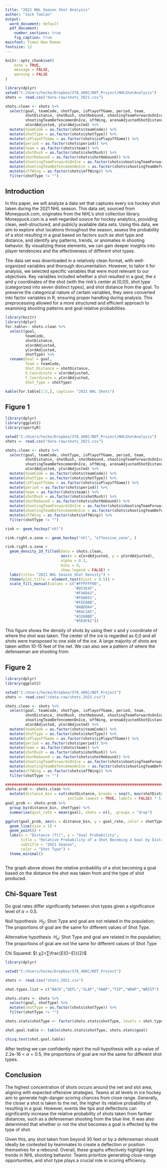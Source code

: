 ```yaml
---
title: "2021 NHL Season Shot Analysis"
author: "Jack Tomlon"
output:
  word_document: default
  pdf_document:
    number_sections: true
    fig_caption: true
mainfont: Times New Roman
fontsize: 12
---
```


```r
knitr::opts_chunk$set(
	echo = TRUE,
	message = FALSE,
	warning = FALSE
)
```

```r
library(dplyr)
setwd("C:/Users/hocke/Dropbox/STA_486C/NOT_Project/NHLShotAnalysis")
shots <- read.csv("data-raw/shots_2021.csv")

shots.clean <- shots %>%
  select(goal, teamCode, shotType, isPlayoffGame, period, team, 
         shotDistance, shotRush, shotRebound, shootingTeamForwardsOnIce, 
         shootingTeamDefencemenOnIce, offWing, arenaAdjustedShotDistance, 
         xCordAdjusted, yCordAdjusted) %>%
  mutate(teamCode = as.factor(shots$teamCode)) %>%
  mutate(shotType = as.factor(shots$shotType)) %>%
  mutate(isPlayoffGame = as.factor(shots$isPlayoffGame)) %>%
  mutate(period = as.factor(shots$period)) %>%
  mutate(team = as.factor(shots$team)) %>% 
  mutate(shotRush = as.factor(shots$shotRush)) %>%
  mutate(shotRebound = as.factor(shots$shotRebound)) %>%
  mutate(shootingTeamForwardsOnIce = as.factor(shots$shootingTeamForwardsOnIce)) %>%
  mutate(shootingTeamDefencemenOnIce = as.factor(shots$shootingTeamDefencemenOnIce)) %>%
  mutate(offWing = as.factor(shots$offWing)) %>%
  filter(shotType != "")
```

## Introduction
  In this paper, we will analyze a data set that captures every ice hockey shot taken during the 2021 NHL season. This data set, sourced from Moneypuck.com, originates from the NHL’s shot collection library. Moneypuck.com is a well-regarded source for hockey analytics, providing clean, well-structured, and publicly available data sets. Using this data, we aim to explore shot locations throughout the season, assess the probability of a shot resulting in a goal based on factors such as shot type and distance, and identify any patterns, trends, or anomalies in shooting behavior. By visualizing these elements, we can gain deeper insights into player tendencies and the effectiveness of different shot types.

  The data set was downloaded in a relatively clean format, with well-organized variables and thorough documentation. However, to tailor it for analysis, we selected specific variables that were most relevant to our objectives. Key variables included whether a shot resulted in a goal, the x and y coordinates of the shot (with the rink’s center at [0,0]), shot type (categorized into seven distinct types), and shot distance from the goal. To preserve the categorical nature of certain variables, they were converted into factor variables in R, ensuring proper handling during analysis. This preprocessing allowed for a more structured and efficient approach to examining shooting patterns and goal relative probabilities.


```r
library(knitr)
library(dplyr)
for.table<- shots.clean %>%
  select(goal, 
         teamCode,
         shotDistance,
         xCordAdjusted,
         yCordAdjusted,
         shotType) %>%
  rename(Goal = goal, 
         Team = teamCode, 
         Shot_Distance = shotDistance, 
         X_Coordinate = xCordAdjusted, 
         Y_Coordinate = yCordAdjusted,
         Shot_Type = shotType)

kable(for.table[1:5,], caption= "2021 NHL Shots")
```

\newpage
## Figure 1

```r
library(dplyr)
library(ggplot2)
library(sportyR)

setwd("C:/Users/hocke/Dropbox/STA_486C/NOT_Project/NHLShotAnalysis")
shots <- read.csv("data-raw/shots_2021.csv")

shots.clean <- shots %>%
  select(goal, teamCode, shotType, isPlayoffGame, period, team, 
         shotDistance, shotRush, shotRebound, shootingTeamForwardsOnIce, 
         shootingTeamDefencemenOnIce, offWing, arenaAdjustedShotDistance, 
         xCordAdjusted, yCordAdjusted) %>%
  mutate(teamCode = as.factor(shots$teamCode)) %>%
  mutate(shotType = as.factor(shots$shotType)) %>%
  mutate(isPlayoffGame = as.factor(shots$isPlayoffGame)) %>%
  mutate(period = as.factor(shots$period)) %>%
  mutate(team = as.factor(shots$team)) %>% 
  mutate(shotRush = as.factor(shots$shotRush)) %>%
  mutate(shotRebound = as.factor(shots$shotRebound)) %>%
  mutate(shootingTeamForwardsOnIce = as.factor(shots$shootingTeamForwardsOnIce)) %>%
  mutate(shootingTeamDefencemenOnIce = as.factor(shots$shootingTeamDefencemenOnIce)) %>%
  mutate(offWing = as.factor(shots$offWing)) %>%
  filter(shotType != "")

rink <- geom_hockey("nhl")

rink.right.o.zone <- geom_hockey("nhl", "offensive_zone", )

rink.right.o.zone +
  geom_density_2d_filled(data = shots.clean,
                         aes(x = xCordAdjusted, y = yCordAdjusted), 
                         alpha = 0.3, 
                         bins = 9, 
                         show.legend = FALSE) +
  labs(title= "2021 NHL Season Shot Density") +
  theme(plot.title = element_text(hjust = 0.5)) +
  scale_fill_manual(values = c("#FFFFFF00",
                               "#D53E4F",
                               "#F46D43",
                               "#FDAE61",
                               "#FEE08B",
                               "#ABDDA4",
                               "#66C2A5",
                               "#3288BD",
                               "#5E4FA2"))


```

  This figure shows the density of shots by using their x and y coordinate of where the shot was taken. The center of the ice is regarded as 0,0 and all shots were transposed to one side of the ice. A large majority of shots are taken within 10-15 feet of the net. We can also see a pattern of where the defenseman are shooting from.




\newpage
## Figure 2

```r
library(dplyr)
library(ggplot2)

setwd("C:/Users/hocke/Dropbox/STA_486C/NOT_Project")
shots <- read.csv("/data-raw/shots_2021.csv")

shots.clean <- shots %>%
  select(goal, teamCode, shotType, isPlayoffGame, period, team, 
         shotDistance, shotRush, shotRebound, shootingTeamForwardsOnIce, 
         shootingTeamDefencemenOnIce, offWing, arenaAdjustedShotDistance, 
         xCordAdjusted, yCordAdjusted) %>%
  mutate(teamCode = as.factor(shots$teamCode)) %>%
  mutate(shotType = as.factor(shots$shotType)) %>%
  mutate(isPlayoffGame = as.factor(shots$isPlayoffGame)) %>%
  mutate(period = as.factor(shots$period)) %>%
  mutate(team = as.factor(shots$team)) %>% 
  mutate(shotRush = as.factor(shots$shotRush)) %>%
  mutate(shotRebound = as.factor(shots$shotRebound)) %>%
  mutate(shootingTeamForwardsOnIce = as.factor(shots$shootingTeamForwardsOnIce)) %>%
  mutate(shootingTeamDefencemenOnIce = as.factor(shots$shootingTeamDefencemenOnIce)) %>%
  mutate(offWing = as.factor(shots$offWing)) %>%
  filter(shotType != "")

##############################################################################
shots.prob <- shots.clean %>%
  mutate(distance_bin = cut(shotDistance, breaks = seq(0, max(shotDistance, na.rm=TRUE), by = 5), 
                            include.lowest = TRUE, labels = FALSE) * 5)
goal_prob <- shots.prob %>%
  group_by(distance_bin, shotType) %>%
  summarise(goal_rate = mean(goal), shots = n(), .groups = "drop")

ggplot(goal_prob, aes(x = distance_bin, y = goal_rate, color = shotType, group = shotType)) +
  geom_line(size = 1) +
  geom_point() +
  labs(x = "Distance (ft)", y = "Goal Probability", 
       title = "Relative Probability of a Shot Becoming a Goal by Distance and Shot Type", 
       subtitle = "2021 Season",
       color = "Shot Type") +
  theme_minimal()



```

  The graph above shows the relative probability of a shot becoming a goal based on the distance the shot was taken from and the type of shot produced. 


\newpage
## Chi-Square Test

Do goal rates differ significantly between shot types given a 
significance level of $\alpha = 0.5$.

Null hypothesis $\ H_0$: Shot Type and goal are not related in the population; The proportions of goal are the same for different values of Shot Type.

Alternative hypothesis $\ H_a$: Shot Type and goal are related in the population; The proportions of goal are not the same for different values of Shot Type

Chi Squared: $\ χ2=∑\frac{E(O−E)}{2}$

```r
library(dplyr)

setwd("C:/Users/hocke/Dropbox/STA_486C/NOT_Project")

shots <- read.csv("shots_2021.csv")

shot.types.list = c("BACK","DEFL","SLAP","SNAP","TIP","WRAP","WRIST")

shots.stats <- shots %>%
  select(goal, shotType) %>%
  mutate(shotType = as.factor(shots$shotType)) %>%
  filter(shotType != "")

shots.stats$shotType <- factor(shots.stats$shotType, levels = shot.types.list)

shot.goal.table <- table(shots.stats$shotType, shots.stats$goal)

chisq.test(shot.goal.table)
```

  After testing we can confidently reject the null hypothesis with a p-value of 2.2e-16 < $\alpha = 0.5$, the proportions of goal are not the same for different shot types.

## Conclusion

  The highest concentration of shots occurs around the net and slot area, aligning with expected offensive strategies. Teams at all levels in ice hockey aim to generate high-danger scoring chances from close range. Generally, the closer a shot is taken to the net, the higher its relative probability of resulting in a goal. However, events like tips and deflections can significantly increase the relative probability of shots taken from farther distances, such as a defenseman shooting from the blue line. It was also determined that whether or not the shot becomes a goal is effected by the type of shot.  

  Given this, any shot taken from beyond 30 feet or by a defenseman should ideally be contested by teammates to create a deflection or position themselves for a rebound. Overall, these graphs effectively highlight key trends in NHL shooting behavior. Teams prioritize generating close-range opportunities, and shot type plays a crucial role in scoring efficiency.




